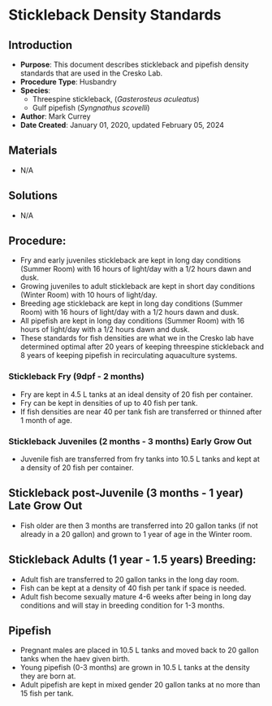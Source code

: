 # Stickleback Density Standards {#sec-husb-stickle_density}

## Introduction

-   **Purpose**: This document describes stickleback and pipefish density standards that are used in the Cresko Lab.
-   **Procedure Type**: Husbandry
-   **Species**:
    -   Threespine stickleback, (*Gasterosteus aculeatus*)
    -   Gulf pipefish (*Syngnathus scovelli*)
-   **Author**: Mark Currey   
-   **Date Created**: January 01, 2020, updated February 05, 2024

## Materials

-   N/A

## Solutions

-   N/A

## Procedure:

::: {.callout-note title="NOTES"}
-   Fry and early juveniles stickleback are kept in long day conditions (Summer Room) with 16 hours of light/day with a 1/2 hours dawn and dusk.
-   Growing juveniles to adult stickleback are kept in short day conditions (Winter Room) with 10 hours of light/day.
-   Breeding age stickleback are kept in long day conditions (Summer Room) with 16 hours of light/day with a 1/2 hours dawn and dusk.
-   All pipefish are kept in long day conditions (Summer Room) with 16 hours of light/day with a 1/2 hours dawn and dusk.
-   These standards for fish densities are what we in the Cresko lab have determined optimal after 20 years of keeping threespine stickleback and 8 years of keeping pipefish in recirculating aquaculture systems.
:::

### Stickleback Fry (9dpf - 2 months)

-   Fry are kept in 4.5 L tanks at an ideal density of 20 fish per container.
-   Fry can be kept in densities of up to 40 fish per tank.
-   If fish densities are near 40 per tank fish are transferred or thinned after 1 month of age.

### Stickleback Juveniles (2 months - 3 months) Early Grow Out

-   Juvenile fish are transferred from fry tanks into 10.5 L tanks and kept at a density of 20 fish per container.

## Stickleback post-Juvenile (3 months - 1 year) Late Grow Out
-   Fish older are then 3 months are transferred into 20 gallon tanks (if not already in a 20 gallon) and grown to 1 year of age in the Winter room.

## Stickleback Adults (1 year - 1.5 years) Breeding:

-   Adult fish are transferred to 20 gallon tanks in the long day room.
-   Fish can be kept at a density of 40 fish per tank if space is needed.
-   Adult fish become sexually mature 4-6 weeks after being in long day conditions and will stay in breeding condition for 1-3 months.

## Pipefish

- Pregnant males are placed in 10.5 L tanks and moved back to 20 gallon tanks when the haev given birth. 
- Young pipefish (0-3 months) are grown in 10.5 L tanks at the density they are born at. 
- Adult pipefish are kept in mixed gender 20 gallon tanks at no more than 15 fish per tank. 


